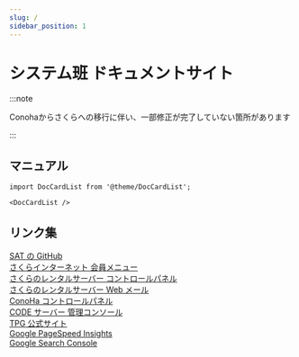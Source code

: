 ```yaml
---
slug: /
sidebar_position: 1
---
```


# システム班 ドキュメントサイト

:::note

Conohaからさくらへの移行に伴い、一部修正が完了していない箇所があります

:::

## マニュアル

```mdx-code-block
import DocCardList from '@theme/DocCardList';

<DocCardList />
```

## リンク集

[SAT の GitHub](https://github.com/tpgSAT)  
[さくらインターネット 会員メニュー](https://secure.sakura.ad.jp/menu/top/)  
[さくらのレンタルサーバー コントロールパネル](https://secure.sakura.ad.jp/rs/cp/)  
[さくらのレンタルサーバー Web メール](https://secure.sakura.ad.jp/rscontrol/?webmail=1)  
[ConoHa コントロールパネル](https://www.conoha.jp/login/)  
[CODE サーバー 管理コンソール](https://portal.tpgd.jp:9980/browser/dist/admin/admin.html)  
[TPG 公式サイト](http://tpgd.jp/)  
[Google PageSpeed Insights](https://pagespeed.web.dev/)  
[Google Search Console](https://search.google.com/u/0/search-console?resource_id=sc-domain%3Atpgd.jp)  
